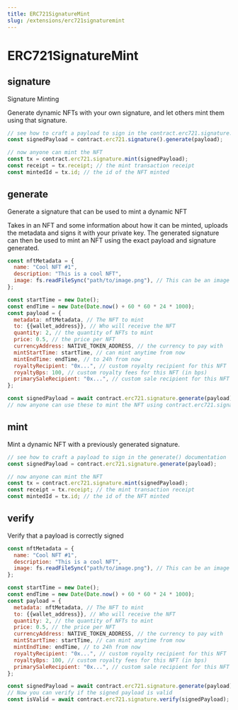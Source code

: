 ```yaml
---
title: ERC721SignatureMint
slug: /extensions/erc721signaturemint
---
```


# ERC721SignatureMint

## signature

Signature Minting

Generate dynamic NFTs with your own signature, and let others mint them using that signature.

```javascript
// see how to craft a payload to sign in the contract.erc721.signature.generate() documentation
const signedPayload = contract.erc721.signature().generate(payload);

// now anyone can mint the NFT
const tx = contract.erc721.signature.mint(signedPayload);
const receipt = tx.receipt; // the mint transaction receipt
const mintedId = tx.id; // the id of the NFT minted
```

## generate

Generate a signature that can be used to mint a dynamic NFT

Takes in an NFT and some information about how it can be minted, uploads the metadata and signs it with your private key. The generated signature can then be used to mint an NFT using the exact payload and signature generated.

```javascript
const nftMetadata = {
  name: "Cool NFT #1",
  description: "This is a cool NFT",
  image: fs.readFileSync("path/to/image.png"), // This can be an image url or file
};

const startTime = new Date();
const endTime = new Date(Date.now() + 60 * 60 * 24 * 1000);
const payload = {
  metadata: nftMetadata, // The NFT to mint
  to: {{wallet_address}}, // Who will receive the NFT
  quantity: 2, // the quantity of NFTs to mint
  price: 0.5, // the price per NFT
  currencyAddress: NATIVE_TOKEN_ADDRESS, // the currency to pay with
  mintStartTime: startTime, // can mint anytime from now
  mintEndTime: endTime, // to 24h from now
  royaltyRecipient: "0x...", // custom royalty recipient for this NFT
  royaltyBps: 100, // custom royalty fees for this NFT (in bps)
  primarySaleRecipient: "0x...", // custom sale recipient for this NFT
};

const signedPayload = await contract.erc721.signature.generate(payload);
// now anyone can use these to mint the NFT using contract.erc721.signature.mint(signedPayload)
```

## mint

Mint a dynamic NFT with a previously generated signature.

```javascript
// see how to craft a payload to sign in the generate() documentation
const signedPayload = contract.erc721.signature.generate(payload);

// now anyone can mint the NFT
const tx = contract.erc721.signature.mint(signedPayload);
const receipt = tx.receipt; // the mint transaction receipt
const mintedId = tx.id; // the id of the NFT minted
```

## verify

Verify that a payload is correctly signed

```javascript
const nftMetadata = {
  name: "Cool NFT #1",
  description: "This is a cool NFT",
  image: fs.readFileSync("path/to/image.png"), // This can be an image url or file
};

const startTime = new Date();
const endTime = new Date(Date.now() + 60 * 60 * 24 * 1000);
const payload = {
  metadata: nftMetadata, // The NFT to mint
  to: {{wallet_address}}, // Who will receive the NFT
  quantity: 2, // the quantity of NFTs to mint
  price: 0.5, // the price per NFT
  currencyAddress: NATIVE_TOKEN_ADDRESS, // the currency to pay with
  mintStartTime: startTime, // can mint anytime from now
  mintEndTime: endTime, // to 24h from now
  royaltyRecipient: "0x...", // custom royalty recipient for this NFT
  royaltyBps: 100, // custom royalty fees for this NFT (in bps)
  primarySaleRecipient: "0x...", // custom sale recipient for this NFT
};

const signedPayload = await contract.erc721.signature.generate(payload);
// Now you can verify if the signed payload is valid
const isValid = await contract.erc721.signature.verify(signedPayload);
```
